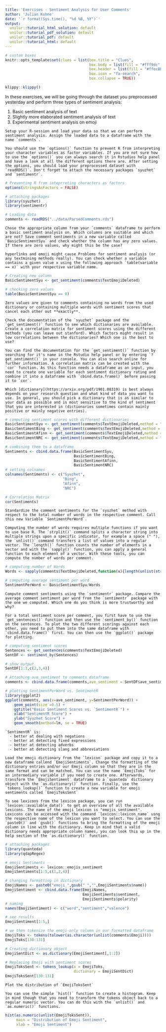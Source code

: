 ```yaml
---
title: 'Exercises - Sentiment Analysis for User Comments'
author: 'Julian Kohne'
date: '`r format(Sys.time(), "%d %B, %Y")`'
output:
  unilur::tutorial_html_solution: default
  unilur::tutorial_pdf_solution: default
  unilur::tutorial_pdf: default
  unilur::tutorial_html: default
---
```


```r
# custom boxes
knitr::opts_template$set(clues = list(box.title = "Clues",
                                      box.body = list(fill = "#fff9dc", colour = "black"),
                                      box.header = list(fill = "#ffec8b", colour = "black"),
                                      box.icon = "fa-search",
                                      box.collapse = TRUE))

```

```r
klippy::klippy()
```

In these exercises, we will be going through the dataset you preprocessed yesterday and perform three types of sentiment analysis:

1) Basic sentiment analysis of text
2) Slightly more elaborated sentiment analysis of text
3) Experimental sentiment analysis on emoji


```block
Setup your R-session and load your data so that we can perform sentiment analysis. Assign the loaded data to a dataframe with the name `comments`.

```

```block
You should use the `options()` function to prevent R from interpreting your character variables as factor variables. If you are not sure how to use the `options()` you can always search it in Rstudios help panel and have a look at all the different options there are. After setting the options, you should load your preprocessed dataset with `readRDS()`. Don't forget to attach the necessary packages `syuzhet` and `sentimentr`.

```

```r
# Preventing R from inteprreting characters as factors
options(stringsAsFactors = FALSE)

# attaching packages
library(syuzhet)
library(sentimentr)

# Loading data
comments <- readRDS("../data/ParsedComments.rds")

```


```block
Chose the appropriate column from your `comments` dataframe to perform a basic sentiment analysis on. Which columns are suitable and which are not? Save comment sentiments in a new variable called `BasicSentimentSyu` and check whether the column has any zero values. If there are zero values, why might this be the case?

```

```block
hyperlinks and emoji might cause Problems for sentiment analysis (or any textmining methods really). You can check whether a variable contains a given value x using the following approach `table(variable == x)` with your respective variable name.

```

```r
# Creating new column
BasicSentimentSyu <- get_sentiment(comments$TextEmojiDeleted)

# checking zero values
table(BasicSentimentSyu == 0)

```

```block

Zero values are given to comments containing no words from the used dictionary or containing multiple words with sentiment scores that cancel each other out **exactly**.

```


```block
Check the documentation of the `syuzhet` package and the `get_sentiment()` function to see which dictionaries are available. Create a correlation matrix for sentiment scores using the different methods (you can leave out stanford). Which factors might result in low correlations between the dictionaries? Which one is the best to use?
```

```block
You can find the documentation for the `get_sentiment()` function by searching for it's name in the Rstudio help panel or by entering `?get_sentiment()` in your console. You can also search online for further information. A correlation matrix can be created with the `cor` function. As this function needs a dataframe as an input, you need to create one variable for each sentiment dictionary rating and combine it into a dataframe with `cbind.data.frame()` before passing it to `cor`.

```

```block

Which [dictionary](https://arxiv.org/pdf/1901.08319) is best always depends on your research question and what kind of data you want to use. In general, you should pick a dictionary that is as similar to your data as possible and is most sensitive to the kind of sentiment that you are interested in (dictionaries sometimes contain mainly positive or mainly negative entries).

```


```r
# computing sentiment scores with different dictionaries
BasicSentimentSyu <- get_sentiment(comments$TextEmojiDeleted,method = "syuzhet")
BasicSentimentBing <- get_sentiment(comments$TextEmojiDeleted,method = "bing")
BasicSentimentAfinn <- get_sentiment(comments$TextEmojiDeleted,method = "afinn")
BasicSentimentNRC <- get_sentiment(comments$TextEmojiDeleted,method = "nrc")

# combining them to a dataframe
Sentiments <- cbind.data.frame(BasicSentimentSyu,
                               BasicSentimentBing,
                               BasicSentimentAfinn,
                               BasicSentimentNRC)
# setting colnames
colnames(Sentiments) <- c("Syuzhet",
                          "Bing",
                          "Afinn",
                          "NRC")

# Correlation Matrix
cor(Sentiments)

```

```block
Standardize the comment sentiments for the `syuzhet` method with respect to the total number of words in the respective comment. Call this new Variable `SentimentPerWord`.

```

```block
Computing the number of words requires multiple functions if you want to use base R. The `strplit()` command splits a character string into multiple strings upon a specific indicator, for example a space (" "), the `unlist()` command transfers a list of values into a regular vector. The `length()` function counts the number of elements in a vector and with the `sapply()` function, you can apply a general function to each element of a vector. With these tools, you can compute the number of words per comment.

```

```r
# computing number of Words
Words <- sapply(comments$TextEmojiDeleted,function(x){length(unlist(strsplit(x," ")))})

# computing average sentiment per word
SentimentPerWord <- BasicSentimentSyu/Words

```


```block
Compute comment sentiments using the `sentimentr` package. Compare the average comment sentiment per word from the `sentimentr` package with the one we computed. Which one do you think is more trustworthy and why?

```

```block
For a total sentiment score per comment, you first have to use the `get_sentences()` function and then use the `sentiment_by()` function on the sentences. To plot the two different scorings against each other, you need to put them into the same dataframe with `cbind.data.frame()` first. You can then use the `ggplot()` package for plotting.

```

```r
# computing sentiment scores
Sentences <- get_sentences(comments$TextEmojiDeleted)
SentDF <- sentiment_by(Sentences)

# show output
SentDF[1:3,c(2,3,4)]

# Attaching ave_sentiment to comments dataframe
comments <- cbind.data.frame(comments,ave_sentiment = SentDF$ave_sentiment)

# plotting SentimentPerWord vs. SentimentR
library(ggplot2)
ggplot(comments, aes(x=ave_sentiment, y=SentimentPerWord)) + 
    geom_point(size =0.5) +
    ggtitle("Basic Sentiment Scores vs. `SentimentR`") +
    xlab("SentimentR Score") +
    ylab("Syuzhet Score") +
    geom_smooth(method=lm, se = TRUE)

```

```block
`SentimentR` is:
  - better at dealing with negations
  - better at detecting fixed expressions
  - better at detecting adverbs
  - better at detecting slang and abbreviations
```


```block
Load the emoji dictionary from the `lexicon` package and copy it to a new dataframe callend `EmojiSentiments`. Change the formatting of the dictionary entries and/or our Emoji column so that they are in the same format and can be matched. You can use the name `EmojiToks` for an intermediary variable if you need to create one. Afterwards, transform the `EmojiSentiment` dataframe to a `quanteda` dictionary object with the `as.dictionary()` function. Finally, use the `tokens_lookup()` function to create a new variable for emoji sentiments called `EmojiToksSent`
```

```block
To see lexicons from the lexicon package, you can run `lexicon::available_data()` to get an overview of all the available lexicons. The name of the emoji lexicon is "emojis_sentiment". Lexicons can be accessed with the command `lexicon::lexicon_name` usng the respective name of the lexicon you want to select. You can use the `paste0()` and `gsub()` functions to bring the formatting of the emoji column in line with the dictionary. Keep in mind that a valid dictionary needs appropriate column names, you can look this up in the help section of the `as.dictionary()` function.

```

```r
# attaching packages
library(quanteda)
library(qdapRegex)

# emoji Sentiments
EmojiSentiments <- lexicon::emojis_sentiment
EmojiSentiments[1:5,c(1,2,4)]

# changing formatting in dictionary
EmojiNames <- paste0("emoji_",gsub(" ","",EmojiSentiments$name))
EmojiSentiment <- cbind.data.frame(EmojiNames,
                                   EmojiSentiments$sentiment,
                                   EmojiSentiments$polarity)
# naming
names(EmojiSentiment) <- c("word","sentiment","valence")

# see results
EmojiSentiment[1:5,]

# we then tokenize the emoji-only column in our formatted dataframe
EmojiToks <- tokens(tolower(as.character(unlist(comments$Emoji))))
EmojiToks[130:131]

# Creating dictionary object
EmojiSentDict <- as.dictionary(EmojiSentiment[,1:2])

# Replacing Emoji with sentiment scores
EmojiToksSent <- tokens_lookup(x = EmojiToks,
                               dictionary = EmojiSentDict)
EmojiToksSent[130:131]

```


```block
Plot the distribution of `EmojiToksSent`

```

```block
You can use the simple `hist()` function to create a histogram. Keep in mind though that you need to transform the tokens object back to a regular numeric vector. You can do this with the `unlist()` and `as.numeric()` functions.

```

```r
hist(as.numeric(unlist(EmojiToksSent)),
     main = "Distribution of Emoji Sentiment",
     xlab = "Emoji Sentiment")

```
